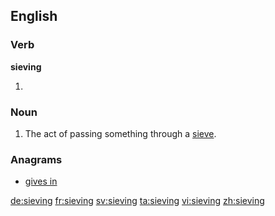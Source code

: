 ==English==

===Verb===
'''sieving'''

# {{present participle of|sieve}}

===Noun===
{{en-noun}}

# The act of passing something through a [[sieve]].

===Anagrams===
* [[gives in#English|gives in]]

[[de:sieving]]
[[fr:sieving]]
[[sv:sieving]]
[[ta:sieving]]
[[vi:sieving]]
[[zh:sieving]]